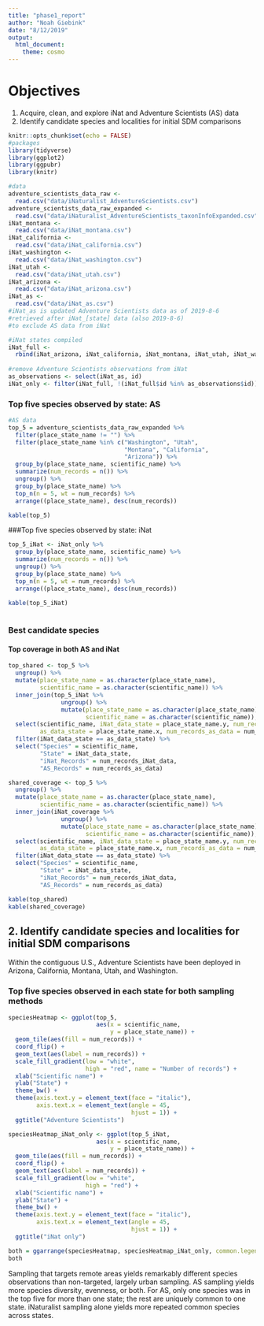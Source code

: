 ```yaml
---
title: "phase1_report"
author: "Noah Giebink"
date: "8/12/2019"
output:
  html_document:
    theme: cosmo
---
```

# Objectives
1. Acquire, clean, and explore iNat and Adventure Scientists (AS) data
2. Identify candidate species and localities for initial SDM comparisons


```r
knitr::opts_chunk$set(echo = FALSE)
#packages
library(tidyverse)
library(ggplot2)
library(ggpubr)
library(knitr)

#data
adventure_scientists_data_raw <-
  read.csv("data/iNaturalist_AdventureScientists.csv")
adventure_scientists_data_raw_expanded <-
  read.csv("data/iNaturalist_AdventureScientists_taxonInfoExpanded.csv")
iNat_montana <- 
  read.csv("data/iNat_montana.csv")
iNat_california <-
  read.csv("data/iNat_california.csv")
iNat_washington <-
  read.csv("data/iNat_washington.csv")
iNat_utah <-
  read.csv("data/iNat_utah.csv")
iNat_arizona <-
  read.csv("data/iNat_arizona.csv")
iNat_as <-
  read.csv("data/iNat_as.csv") 
#iNat_as is updated Adventure Scientists data as of 2019-8-6
#retrieved after iNat_[state] data (also 2019-8-6)
#to exclude AS data from iNat

#iNat states compiled
iNat_full <-
  rbind(iNat_arizona, iNat_california, iNat_montana, iNat_utah, iNat_washington) 
  
#remove Adventure Scientists observations from iNat
as_observations <- select(iNat_as, id)
iNat_only <- filter(iNat_full, !(iNat_full$id %in% as_observations$id))
```


### Top five species observed by state: AS
```r
#AS data
top_5 = adventure_scientists_data_raw_expanded %>%
  filter(place_state_name != "") %>%
  filter(place_state_name %in% c("Washington", "Utah", 
                                 "Montana", "California", 
                                 "Arizona")) %>%
  group_by(place_state_name, scientific_name) %>%
  summarize(num_records = n()) %>%
  ungroup() %>%
  group_by(place_state_name) %>%
  top_n(n = 5, wt = num_records) %>%
  arrange((place_state_name), desc(num_records)) 

kable(top_5)

```

###Top five species observed by state: iNat
```r
top_5_iNat <- iNat_only %>%
  group_by(place_state_name, scientific_name) %>%
  summarize(num_records = n()) %>%
  ungroup() %>%
  group_by(place_state_name) %>%
  top_n(n = 5, wt = num_records) %>%
  arrange((place_state_name), desc(num_records))

kable(top_5_iNat)
  
```

### Best candidate species

#### Top coverage in both AS and iNat
```r
top_shared <- top_5 %>%
  ungroup() %>%
  mutate(place_state_name = as.character(place_state_name), 
         scientific_name = as.character(scientific_name)) %>%
  inner_join(top_5_iNat %>%
               ungroup() %>%
               mutate(place_state_name = as.character(place_state_name),
                      scientific_name = as.character(scientific_name)), by = "scientific_name") %>%
  select(scientific_name, iNat_data_state = place_state_name.y, num_records_iNat_data = num_records.y, 
         as_data_state = place_state_name.x, num_records_as_data = num_records.x) %>%
  filter(iNat_data_state == as_data_state) %>%
  select("Species" = scientific_name, 
         "State" = iNat_data_state, 
         "iNat_Records" = num_records_iNat_data,
         "AS_Records" = num_records_as_data)

shared_coverage <- top_5 %>%
  ungroup() %>%
  mutate(place_state_name = as.character(place_state_name), 
         scientific_name = as.character(scientific_name)) %>%
  inner_join(iNat_coverage %>%
               ungroup() %>%
               mutate(place_state_name = as.character(place_state_name),
                      scientific_name = as.character(scientific_name)), by = "scientific_name") %>%
  select(scientific_name, iNat_data_state = place_state_name.y, num_records_iNat_data = num_records.y, 
         as_data_state = place_state_name.x, num_records_as_data = num_records.x) %>%
  filter(iNat_data_state == as_data_state) %>%
  select("Species" = scientific_name, 
         "State" = iNat_data_state, 
         "iNat_Records" = num_records_iNat_data,
         "AS_Records" = num_records_as_data)

kable(top_shared)
kable(shared_coverage)
```


## 2. Identify candidate species and localities for initial SDM comparisons
Within the contiguous U.S., Adventure Scientists have been deployed in Arizona, California, Montana, Utah, and Washington. 


### Top five species observed in each state for both sampling methods
```r
speciesHeatmap <- ggplot(top_5,
                         aes(x = scientific_name,
                             y = place_state_name)) +
  geom_tile(aes(fill = num_records)) +
  coord_flip() +
  geom_text(aes(label = num_records)) +
  scale_fill_gradient(low = "white",
                      high = "red", name = "Number of records") +
  xlab("Scientific name") +
  ylab("State") +
  theme_bw() +
  theme(axis.text.y = element_text(face = "italic"),
        axis.text.x = element_text(angle = 45, 
                                   hjust = 1)) +
  ggtitle("Adventure Scientists")

speciesHeatmap_iNat_only <- ggplot(top_5_iNat,
                         aes(x = scientific_name,
                             y = place_state_name)) +
  geom_tile(aes(fill = num_records)) +
  coord_flip() +
  geom_text(aes(label = num_records)) +
  scale_fill_gradient(low = "white",
                      high = "red") +
  xlab("Scientific name") +
  ylab("State") +
  theme_bw() +
  theme(axis.text.y = element_text(face = "italic"),
        axis.text.x = element_text(angle = 45, 
                                   hjust = 1)) +
  ggtitle("iNat only")

both = ggarrange(speciesHeatmap, speciesHeatmap_iNat_only, common.legend = TRUE)
both
```

Sampling that targets remote areas yields remarkably different species observations than non-targeted, largely urban sampling. AS sampling yields more species diversity, evenness, or both. For AS, only one species was in the top five for more than one state; the rest are uniquely common to one state. iNaturalist sampling alone yields more repeated common species across states.
